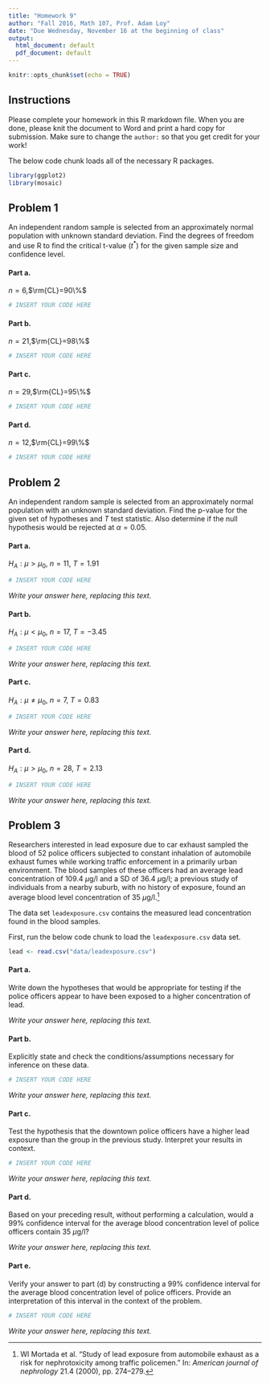 ```yaml
---
title: "Homework 9"
author: "Fall 2016, Math 107, Prof. Adam Loy"
date: "Due Wednesday, November 16 at the beginning of class"
output:
  html_document: default
  pdf_document: default
---
```


```r
knitr::opts_chunk$set(echo = TRUE)
```

## Instructions

Please complete your homework in this R markdown file. When you are done, please knit the document to Word and print a hard copy for submission. Make sure to change the `author:` so that you get credit for your work!

The below code chunk loads all of the necessary R packages.

```r
library(ggplot2)
library(mosaic)
```

## Problem 1
An independent random sample is selected from an approximately normal population with unknown standard deviation. Find the degrees of freedom and use R to find the critical t-value ($t^*$) for the given sample size and confidence level.

#### Part a.
 $n=6$,$\rm{CL}=90\%$ 
 
```r
# INSERT YOUR CODE HERE
```

#### Part b.
$n=21$,$\rm{CL}=98\%$

```r
# INSERT YOUR CODE HERE
```

#### Part c.
$n=29$,$\rm{CL}=95\%$ 

```r
# INSERT YOUR CODE HERE
```

#### Part d.
$n=12$,$\rm{CL}=99\%$

```r
# INSERT YOUR CODE HERE
```


## Problem 2
An independent random sample is selected from an approximately normal population with an unknown 
standard deviation. Find the p-value for the given set of hypotheses and $T$ 
test statistic. Also determine if the null hypothesis would be rejected 
at $\alpha = 0.05$.

#### Part a.
$H_A: \mu > \mu_0$, $n = 11$, $T = 1.91$

```r
# INSERT YOUR CODE HERE
```

*Write your answer here, replacing this text.*


#### Part b.
$H_A: \mu < \mu_0$, $n = 17$, $T = -3.45$

```r
# INSERT YOUR CODE HERE
```

*Write your answer here, replacing this text.*


#### Part c.
$H_A: \mu \ne \mu_0$, $n = 7$, $T = 0.83$

```r
# INSERT YOUR CODE HERE
```

*Write your answer here, replacing this text.*


#### Part d.
$H_A: \mu > \mu_0$, $n = 28$, $T = 2.13$

```r
# INSERT YOUR CODE HERE
```

*Write your answer here, replacing this text.*


## Problem 3
Researchers interested in lead exposure due to car exhaust sampled the blood 
of 52 police officers subjected to constant inhalation of automobile exhaust 
fumes while working traffic enforcement in a primarily urban environment. The 
blood samples of these officers had an average lead concentration of 
109.4 $\mu$g/l  and a SD of 36.4 $\mu$g/l; a previous study of individuals 
from a nearby suburb, with no history of exposure, found an average blood 
level concentration of 35 $\mu$g/l.[^1]

The data set `leadexposure.csv` contains the measured lead concentration found in the blood samples. 

First, run the below code chunk to load the `leadexposure.csv` data set.

```r
lead <- read.csv("data/leadexposure.csv")
```


#### Part a.
Write down the hypotheses that would be appropriate for testing if the 
police officers appear to have been exposed to a higher concentration of lead.

*Write your answer here, replacing this text.*


#### Part b.
Explicitly state and check the conditions/assumptions necessary for inference on these 
data.

```r
# INSERT YOUR CODE HERE
```

*Write your answer here, replacing this text.*


#### Part c.
Test the hypothesis that the downtown police officers have a higher lead 
exposure than the group in the previous study. Interpret your results in context.

```r
# INSERT YOUR CODE HERE
```

*Write your answer here, replacing this text.*

#### Part d.
Based on your preceding result, without performing a calculation, would 
a 99% confidence interval for the average blood concentration level of police 
officers contain 35 $\mu$g/l?

*Write your answer here, replacing this text.*


#### Part e.
Verify your answer to part (d) by constructing a 99% confidence interval 
for the average blood concentration level of police officers. Provide an interpretation
of this interval in the context of the problem.

```r
# INSERT YOUR CODE HERE
```

*Write your answer here, replacing this text.*


[^1]: WI Mortada et al. "Study of lead exposure from automobile exhaust as a risk for nephrotoxicity among traffic policemen." In: *American journal of nephrology* 21.4 (2000), pp. 274–279.